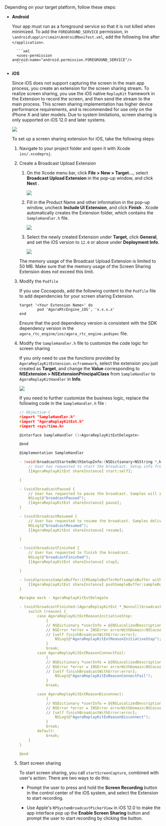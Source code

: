 <PlatformWrapper platform="flutter">

Depending on your target platform, follow these steps:

* **Android**

    Your app must run as a foreground service so that it is not killed when minimized. To add the `FOREGROUND_SERVICE` permission, in `\android\app\src\main\AndroidManifest.xml`, add the following line after `</application>`.

        ```xml
        <uses-permission android:name="android.permission.FOREGROUND_SERVICE"/>
        ```

* **iOS**

    Since iOS does not support capturing the screen in the main app process, you create an extension for the screen sharing stream. To realize screen sharing, you use the iOS native `ReplayKit` framework in the Extension to record the screen, and then send the stream to the main process. This screen sharing implementation has higher device performance requirements, and is recommended for use only on the iPhone X and later models. Due to system limitations, screen sharing is only supported on iOS 12.0 and later systems.
    
    ![](/images/video-sdk/ios-screen-sharing.png)

    To set up a screen sharing extension for iOS, take the following steps:

    1. Navigate to your project folder and open it with Xcode `ios/.xcodeproj`.

    1. Create a Broadcast Upload Extension
        1. On the Xcode menu bar, click **File > New > Target...**, select **Broadcast Upload Extension** in the pop-up window, and click **Next** .

            ![](https://web-cdn.agora.io/docs-files/1669197671714)
        
        1. Fill in the Product Name and other information in the pop-up window, uncheck **Include UI Extension**, and click **Finish** . Xcode automatically creates the Extension folder, which contains the `SampleHandler.h` file.

            ![](https://web-cdn.agora.io/docs-files/1669197908653)

        1. Select the newly created Extension under **Target**, click **General**, and set the iOS version to `12.0` or above under **Deployment Info**.

            ![](https://web-cdn.agora.io/docs-files/1669199079385)

        The memory usage of the Broadcast Upload Extension is limited to 50 MB. Make sure that the memory usage of the Screen Sharing Extension does not exceed this limit.

    1. Modify the `Podfile`
        
        If you use Cocoapods, add the following content to the `Podfile` file to add dependencies for your screen sharing Extension.

        ```
        target '<Your Extension Name>' do
                pod 'AgoraRtcEngine_iOS', 'x.x.x.x'
        end
        ```
        Ensure that the pod dependency version is consistent with the SDK dependency version in the `agora_rtc_engine/ios/agora_rtc_engine.podspec` file.

    1. Modify the `SampleHandler.h` file to customize the code logic for screen sharing

        If you only need to use the functions provided by `AgoraReplayKitExtension.xcframework`, select the extension you just created as **Target**, and change the **Value** corresponding to **NSExtension > NSExtensionPrincipalClass** from `SampleHandler` to `AgoraReplayKitHandler` in **Info**.

        ![](https://web-cdn.agora.io/docs-files/1669346575589)

        If you need to further customize the business logic, replace the following code in the `SampleHandler.h` file :

        ```c
        // Objective-C
        #import "SampleHandler.h"
        #import "AgoraReplayKitExt.h"
        #import <sys/time.h>

        @interface SampleHandler ()<AgoraReplayKitExtDelegate>

        @end

        @implementation SampleHandler

        - (void)broadcastStartedWithSetupInfo:(NSDictionary<NSString *,NSObject *> *)setupInfo {
            // User has requested to start the broadcast. Setup info from the UI extension can be supplied but optional.
            [[AgoraReplayKitExt shareInstance] start:self];

        }

        - (void)broadcastPaused {
            // User has requested to pause the broadcast. Samples will stop being delivered.
            NSLog(@"broadcastPaused");
            [[AgoraReplayKitExt shareInstance] pause];
        }

        - (void)broadcastResumed {
            // User has requested to resume the broadcast. Samples delivery will resume.
            NSLog(@"broadcastResumed");
            [[AgoraReplayKitExt shareInstance] resume];

        }

        - (void)broadcastFinished {
            // User has requested to finish the broadcast.
            NSLog(@"broadcastFinished");
            [[AgoraReplayKitExt shareInstance] stop];

        }

        - (void)processSampleBuffer:(CMSampleBufferRef)sampleBuffer withType:(RPSampleBufferType)sampleBufferType {
            [[AgoraReplayKitExt shareInstance] pushSampleBuffer:sampleBuffer withType:sampleBufferType];
        }

        #pragma mark - AgoraReplayKitExtDelegate

        - (void)broadcastFinished:(AgoraReplayKitExt *_Nonnull)broadcast reason:(AgoraReplayKitExtReason)reason {
            switch (reason) {
                case AgoraReplayKitExtReasonInitiativeStop:
                    {
                    // NSDictionary *userInfo = @{NSLocalizedDescriptionKey : @"Host app stop screen capture"};
                    // NSError *error = [NSError errorWithDomain:NSCocoaErrorDomain code:0 userInfo:userInfo];
                    // [self finishBroadcastWithError:error];
                        NSLog(@"AgoraReplayKitExtReasonInitiativeStop");
                    }
                    break;
                case AgoraReplayKitExtReasonConnectFail:
                    {
                    // NSDictionary *userInfo = @{NSLocalizedDescriptionKey : @"Connect host app fail need startScreenCapture in host app"};
                    // NSError *error = [NSError errorWithDomain:NSCocoaErrorDomain code:0 userInfo:userInfo];
                    // [self finishBroadcastWithError:error];
                        NSLog(@"AgoraReplayKitExReasonConnectFail");
                    }
                    break;

                case AgoraReplayKitExtReasonDisconnect:
                    {
                    // NSDictionary *userInfo = @{NSLocalizedDescriptionKey : @"disconnect with host app"};
                    // NSError *error = [NSError errorWithDomain:NSCocoaErrorDomain code:0 userInfo:userInfo];
                    // [self finishBroadcastWithError:error];
                        NSLog(@"AgoraReplayKitExReasonDisconnect");
                    }
                    break;
                default:
                    break;
            }
        }

        @end
        ``` 
    
    1. Start screen sharing

        To start screen sharing, you call `startScreenCapture`, combined with user's action. There are two ways to do this:

        * Prompt the user to press and hold the **Screen Recording** button in the control center of the iOS system, and select the Extension to start recording.
        
        * Use Apple's `RPSystemBroadcastPickerView` in iOS 12.0 to make the app interface pop up the **Enable Screen Sharing** button and prompt the user to start recording by clicking the button.

</PlatformWrapper>
